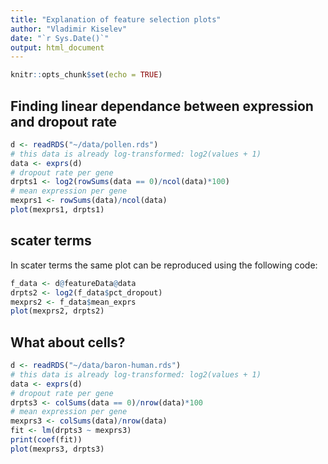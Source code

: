 ```yaml
---
title: "Explanation of feature selection plots"
author: "Vladimir Kiselev"
date: "`r Sys.Date()`"
output: html_document
---
```


```r
knitr::opts_chunk$set(echo = TRUE)
```

## Finding linear dependance between expression and dropout rate

```r
d <- readRDS("~/data/pollen.rds")
# this data is already log-transformed: log2(values + 1)
data <- exprs(d)
# dropout rate per gene
drpts1 <- log2(rowSums(data == 0)/ncol(data)*100)
# mean expression per gene
mexprs1 <- rowSums(data)/ncol(data)
plot(mexprs1, drpts1)
```

## scater terms

In scater terms the same plot can be reproduced using the following code:
```r
f_data <- d@featureData@data
drpts2 <- log2(f_data$pct_dropout)
mexprs2 <- f_data$mean_exprs
plot(mexprs2, drpts2)
```

## What about cells?

```r
d <- readRDS("~/data/baron-human.rds")
# this data is already log-transformed: log2(values + 1)
data <- exprs(d)
# dropout rate per gene
drpts3 <- colSums(data == 0)/nrow(data)*100
# mean expression per gene
mexprs3 <- colSums(data)/nrow(data)
fit <- lm(drpts3 ~ mexprs3)
print(coef(fit))
plot(mexprs3, drpts3)
```
